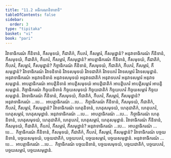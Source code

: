 ```yaml
---
title: "11.2 អធិករណនិទានាទិ"
tableOfContents: false
sidebar:
  order: 3
type: "tipitaka"
basket: "vi"
book: "pari"
---
```



<DynamicBreadcrumb />

<Division number="342" book="pari">

<Paragraph number="1709" book="pari">
វិវាទាធិករណំ កឹនិទានំ, កឹសមុទយំ, កឹជាតិកំ, កឹបភវំ, កឹសម្ភារំ, កឹសមុដ្ឋានំ? អនុវាទាធិករណំ កឹនិទានំ, កឹសមុទយំ, កឹជាតិកំ, កឹបភវំ, កឹសម្ភារំ, កឹសមុដ្ឋានំ? អាបត្តាធិករណំ កឹនិទានំ, កឹសមុទយំ, កឹជាតិកំ, កឹបភវំ, កឹសម្ភារំ, កឹសមុដ្ឋានំ? កិច្ចាធិករណំ កឹនិទានំ, កឹសមុទយំ, កឹជាតិកំ, កឹបភវំ, កឹសម្ភារំ, កឹសមុដ្ឋានំ?
</Paragraph>

<Paragraph number="1710" book="pari">
វិវាទាធិករណំ វិវាទនិទានំ វិវាទសមុទយំ វិវាទជាតិកំ វិវាទបភវំ វិវាទសម្ភារំ វិវាទសមុដ្ឋានំ. អនុវាទាធិករណំ អនុវាទនិទានំ អនុវាទសមុទយំ អនុវាទជាតិកំ អនុវាទបភវំ អនុវាទសម្ភារំ អនុវាទសមុដ្ឋានំ. អាបត្តាធិករណំ អាបត្តិនិទានំ អាបត្តិសមុទយំ អាបត្តិជាតិកំ អាបត្តិបភវំ អាបត្តិសម្ភារំ អាបត្តិសមុដ្ឋានំ. កិច្ចាធិករណំ កិច្ចយនិទានំ កិច្ចយសមុទយំ កិច្ចយជាតិកំ កិច្ចយបភវំ កិច្ចយសម្ភារំ កិច្ចយសមុដ្ឋានំ.
</Paragraph>

<Paragraph number="1711" book="pari">
វិវាទាធិករណំ កឹនិទានំ, កឹសមុទយំ, កឹជាតិកំ, កឹបភវំ, កឹសម្ភារំ, កឹសមុដ្ឋានំ? អនុវាទាធិករណំ …បេ…  អាបត្តាធិករណំ …បេ…  កិច្ចាធិករណំ កឹនិទានំ, កឹសមុទយំ, កឹជាតិកំ, កឹបភវំ, កឹសម្ភារំ, កឹសមុដ្ឋានំ?
</Paragraph>

<Paragraph number="1712" book="pari">
វិវាទាធិករណំ ហេតុនិទានំ, ហេតុសមុទយំ, ហេតុជាតិកំ, ហេតុបភវំ, ហេតុសម្ភារំ, ហេតុសមុដ្ឋានំ. អនុវាទាធិករណំ …បេ…  អាបត្តាធិករណំ …បេ…  កិច្ចាធិករណំ ហេតុនិទានំ, ហេតុសមុទយំ, ហេតុជាតិកំ, ហេតុបភវំ, ហេតុសម្ភារំ, ហេតុសមុដ្ឋានំ.
</Paragraph>

<Paragraph number="1713" book="pari">
វិវាទាធិករណំ កឹនិទានំ, កឹសមុទយំ, កឹជាតិកំ, កឹបភវំ, កឹសម្ភារំ, កឹសមុដ្ឋានំ? អនុវាទាធិករណំ …បេ…  អាបត្តាធិករណំ …បេ…  កិច្ចាធិករណំ កឹនិទានំ, កឹសមុទយំ, កឹជាតិកំ, កឹបភវំ, កឹសម្ភារំ, កឹសមុដ្ឋានំ?
</Paragraph>

<Paragraph number="1714" book="pari">
វិវាទាធិករណំ បច្ចយនិទានំ, បច្ចយសមុទយំ, បច្ចយជាតិកំ, បច្ចយបភវំ, បច្ចយសម្ភារំ, បច្ចយសមុដ្ឋានំ. អនុវាទាធិករណំ …បេ…  អាបត្តាធិករណំ …បេ…  កិច្ចាធិករណំ បច្ចយនិទានំ, បច្ចយសមុទយំ, បច្ចយជាតិកំ, បច្ចយបភវំ, បច្ចយសម្ភារំ, បច្ចយសមុដ្ឋានំ.
</Paragraph>
</Division>